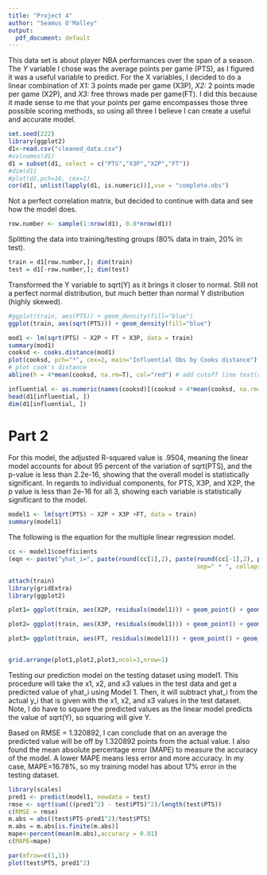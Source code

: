 ```yaml
---
title: "Project 4"
author: "Seamus O'Malley"
output:
  pdf_document: default
---
```


This data set is about player NBA performances over the span of a season. The *Y* variable I chose was the average points per game (PTS), as I figured it was a useful variable to predict. For the X variables, I decided to do a linear combination of *X1:* 3 points made per game (X3P), *X2:* 2 points made per game (X2P), and *X3:* free throws made per game(FT). I did this because it made sense to me that your points per game encompasses those three possible scoring methods, so using all three I believe I can create a useful and accurate model.

```r
set.seed(222)
library(ggplot2)
d1<-read.csv("cleaned_data.csv")
#colnames(d1)
d1 = subset(d1, select = c("PTS","X3P","X2P","FT"))
#dim(d1)
#plot(d1,pch=16, cex=1)
cor(d1[, unlist(lapply(d1, is.numeric))],use = "complete.obs")
```
Not a perfect correlation matrix, but decided to continue with data and see how the model does.
```r
row.number <- sample(1:nrow(d1), 0.8*nrow(d1))
```
Splitting the data into training/testing groups (80% data in train, 20% in test).
```r
train = d1[row.number,]; dim(train)
test = d1[-row.number,]; dim(test)
```

Transformed the Y variable to sqrt(Y) as it brings it closer to normal. Still not a perfect normal distribution, but much better than normal Y distribution (highly skewed).

```r
#ggplot(train, aes(PTS)) + geom_density(fill="blue")
ggplot(train, aes(sqrt(PTS))) + geom_density(fill="blue")
```

```r
mod1 <- lm(sqrt(PTS) ~ X2P + FT + X3P, data = train)
summary(mod1)
cooksd <- cooks.distance(mod1)
plot(cooksd, pch="*", cex=2, main="Influential Obs by Cooks distance")
# plot cook's distance
abline(h = 4*mean(cooksd, na.rm=T), col="red") # add cutoff line text(x=1:length(cooksd)+1, y=cooksd, labels=ifelse(cooksd>4*mean(cooks d, na.rm=T),names(cooksd),""), col="red") # add labels

influential <- as.numeric(names(cooksd)[(cooksd > 4*mean(cooksd, na.rm= T))]) # influential row numbers
head(d1[influential, ])
dim(d1[influential, ])
```

# Part 2

For this model, the adjusted R-squared value is .9504, meaning the linear model accounts for about 95 percent of the variation of sqrt(PTS), and the p-value is less than 2.2e-16, showing that the overall model is statistically significant. In regards to individual components, for PTS, X3P, and X2P, the p value is less than 2e-16 for all 3, showing each variable is statistically significant to the model.

```r
model1 <- lm(sqrt(PTS) ~ X2P + X3P +FT, data = train)
summary(model1)
```
The following is the equation for the multiple linear regression model.
```r
cc <- model1$coefficients
(eqn <- paste("yhat_i=", paste(round(cc[1],2), paste(round(cc[-1],2), paste(names(cc[-1]),"_i",sep=""),
                                                     sep=" * ", collapse=" + "), sep=" + ")))
```

```r
attach(train)
library(gridExtra)
library(ggplot2)

plot1= ggplot(train, aes(X2P, residuals(model1))) + geom_point() + geom_smooth()

plot2= ggplot(train, aes(X3P, residuals(model1))) + geom_point() + geom_smooth()

plot3= ggplot(train, aes(FT, residuals(model1))) + geom_point() + geom_smooth()


grid.arrange(plot1,plot2,plot3,ncol=3,nrow=1)
```
Testing our prediction model on the testing dataset using model1. This procedure will take the x1, x2, and x3 values in the test data and get a predicted value of yhat_i using Model 1. Then, it will subtract yhat_i from the actual y_i that is given with the x1, x2, and x3 values in the test dataset. Note, I do have to square the predicted values as the linear model predicts the value of sqrt(Y), so squaring will give Y.

Based on RMSE = 1.320892, I can conclude that on an average the predicted value will be off by 1.320892 points from the actual value. I also found the mean absolute percentage error (MAPE) to measure the accuracy of the model. A lower MAPE means less error and more accuracy. In my case, MAPE=16.78%, so my training model has about 17% error in the testing dataset.
```r
library(scales)
pred1 <- predict(model1, newdata = test)
rmse <- sqrt(sum(((pred1^2) - test$PTS)^2)/length(test$PTS))
c(RMSE = rmse)
m.abs = abs((test$PTS-pred1^2)/test$PTS)
m.abs = m.abs[is.finite(m.abs)]
mape<-percent(mean(m.abs),accuracy = 0.01)
c(MAPE=mape)

par(mfrow=c(1,1))
plot(test$PTS, pred1^2)
```
